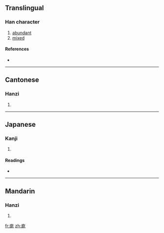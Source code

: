 ==Translingual==

===Han character===
{{Han char|rn=53|rad=广|as=07|sn=10|four=0021<sub>2</sub>|canj=戈戈山竹 (IIUH)}}

# [[abundant]]
# [[mixed]]

====References====
* {{Han ref|kx=0346.170|dkj=09333|dj=0656.120|hdz=20885.090|uh=5EAC|ud=24236|bh=D178|bd=53624}}

----

==Cantonese==

===Hanzi===
{{yue-hanzi|jyut=|y=pong4}}

# {{defn|Cantonese|sort=广07}}

----

==Japanese==

===Kanji===
{{ja-kanji|grade=|rs=广07}}

# {{defn|Japanese|sort=广07}}

====Readings====
* {{ja-readings|on=[[ぼう]] (bō), [[も]] (mo), [[ばう]] (bau), [[まう]] (mau)|kun=[[はっきりしない]] (hakkirishinai)}}

----

==Mandarin==

===Hanzi===
{{cmn-hanzi|pin=[[páng]] ([[pang2]])|wg=p'ang<sup>2</sup>}}

# {{defn|Mandarin|sort=广07}}

[[fr:庬]]
[[zh:庬]]